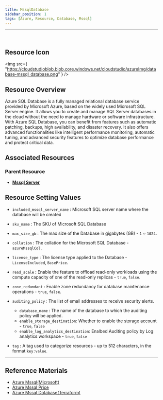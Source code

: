 ```yaml
---
title: MssqlDatabase
sidebar_position: 1
tags: [Azure, Resource, Database, Mssql]
---
```


<hr />
<br />

## Resource Icon

<img
    src={
        "https://cloudstudioblob.blob.core.windows.net/cloudstudio/azureImg/database-mssql_database.png"
    }
/>

## Resource Overview

Azure SQL Database is a fully managed relational database service provided by Microsoft Azure, based on the widely used Microsoft SQL Server engine. 
It allows you to create and manage SQL Server databases in the cloud without the need to manage hardware or software infrastructure.
With Azure SQL Database, you can benefit from features such as automatic patching, backups, high availability, and disaster recovery. 
It also offers advanced functionalities like intelligent performance monitoring, automatic tuning, and advanced security features to optimize database performance and protect critical data.

## Associated Resources

### Parent Resource

-   [**Mssql Server**](https://docs.cstudio.app/docs/resource/azure/Database/MssqlServer)

## Resource Setting Values


-   `included_mssql_server_name` : Microsoft SQL server name where the database will be created

-   `sku_name` : The SKU of Microsoft SQL Database
-   `max_size_gb` : The max size of the Database in gigabytes (GB) - `1` ~ `1024`.
-   `collation` : The collation for the Microsoft SQL Database - `azureMssqlCol`.
-   `license_type` : The license type applied to the Database - `LicenseIncluded`, `BasePrice`.
-   `read_scale` : Enable the feature to offload read-only workloads using the compute capacity of one of the read-only replicas - `true`, `false`.
-   `zone_redundant` : Enable zone redundancy for database maintenance operations - `true`, `false`.

-   `auditing_policy` : The list of email addresses to receive security alerts.

    -   `database_name` : The name of the database to which the auditing policy will be applied.
    -   `enable_storage_destination`: Whether to enable the storage account - `true`, `false`
    -   `enable_log_analytics_destination`: Enalbed Auditing policy by Log analytics workspace - `true`, `false`

-   `tag` : A tag used to categorize resources - up to 512 characters, in the format `key:value`.
---

## Reference Materials

-   [Azure Mssql(Microsoft)](https://learn.microsoft.com/ko-kr/azure/azure-sql/database/sql-database-paas-overview?view=azuresql)
-   [Azure Mssql Price](https://azure.microsoft.com/ko-kr/pricing/details/azure-sql-database/single/)
-   [Azure Mssql Database(Terraform)](https://registry.terraform.io/providers/hashicorp/azurerm/latest/docs/resources/mssql_database)
